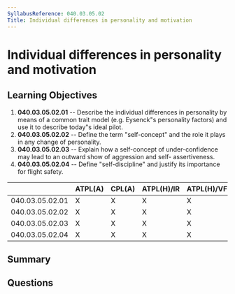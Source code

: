 ```yaml
---
SyllabusReference: 040.03.05.02
Title: Individual differences in personality and motivation
---
```


# Individual differences in personality and motivation

## Learning Objectives

1.  **040.03.05.02.01** -- Describe the individual differences in personality by
    means of a common trait model (e.g. Eysenck"s personality factors) and use it
    to describe today"s ideal pilot.
2.  **040.03.05.02.02** -- Define the term "self-concept" and the role it plays
    in any change of personality.
3.  **040.03.05.02.03** -- Explain how a self-concept of under-confidence may
    lead to an outward show of aggression and self- assertiveness.
4.  **040.03.05.02.04** -- Define "self-discipline" and justify its importance
    for flight safety.

|                 | ATPL(A) | CPL(A) | ATPL(H)/IR | ATPL(H)/VFR | CPL(H) | IR | CBIR(A) |
| --------------- | ------- | ------ | ---------- | ----------- | ------ | -- | ------- |
| 040.03.05.02.01 | X       | X      | X          | X           | X      | X  |         |
| 040.03.05.02.02 | X       | X      | X          | X           | X      | X  |         |
| 040.03.05.02.03 | X       | X      | X          | X           | X      | X  |         |
| 040.03.05.02.04 | X       | X      | X          | X           | X      | X  |         |

## Summary

## Questions
